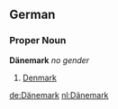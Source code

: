 ==German==
===Proper Noun===
'''Dänemark''' ''no gender''
# [[Denmark]]

[[de:Dänemark]]
[[nl:Dänemark]]